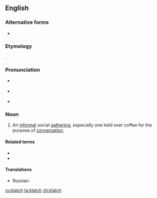 ==English==
{{was wotd|2009|November|5}}
{{rfm|[[klatsch]]}}

===Alternative forms===
* {{l|en|klatsch}}

===Etymology===
{{borrowing|en|de|Klatsch||meeting at which people gossip}}.

===Pronunciation===
* {{a|UK}} {{IPA|/klatʃ/|lang=en}}
* {{a|US}} {{IPA|/klætʃ/|lang=en}}
* {{audio|en-us-klatch.ogg|Audio (US)|lang=en}}

===Noun===
{{en-noun|es|klatchs}}

# An [[informal]] social [[gathering]], especially one held over coffee for the purpose of [[conversation]].

====Related terms====
* {{l|en|coffee klatch}}
* {{l|en|kaffeeklatch}}

====Translations====
{{trans-top|informal social gathering}}
* Russian: {{t+|ru|посиде́лки}}
{{trans-mid}}
{{trans-bottom}}

[[ru:klatch]]
[[ta:klatch]]
[[zh:klatch]]